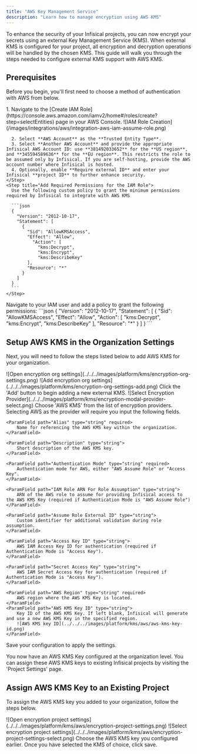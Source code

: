 ```yaml
---
title: "AWS Key Management Service"
description: "Learn how to manage encryption using AWS KMS"
---
```


To enhance the security of your Infisical projects, you can now encrypt your secrets using an external Key Management Service (KMS).
When external KMS is configured for your project, all encryption and decryption operations will be handled by the chosen KMS.
This guide will walk you through the steps needed to configure external KMS support with AWS KMS.

## Prerequisites

Before you begin, you'll first need to choose a method of authentication with AWS from below.

<Tabs>
  <Tab title="Method 1: Assume Role (Recommended)">
  <Steps>
    <Step title="Create the Managing User IAM Role">
      1. Navigate to the [Create IAM Role](https://console.aws.amazon.com/iamv2/home#/roles/create?step=selectEntities) page in your AWS Console.
        ![IAM Role Creation](/images/integrations/aws/integration-aws-iam-assume-role.png)

      2. Select **AWS Account** as the **Trusted Entity Type**.
      3. Select **Another AWS Account** and provide the appropriate Infisical AWS Account ID: use **381492033652** for the **US region**, and **345594589636** for the **EU region**. This restricts the role to be assumed only by Infisical. If you are self-hosting, provide the AWS account number where Infisical is hosted.
      4. Optionally, enable **Require external ID** and enter your Infisical **project ID** to further enhance security.
    </Step>
    <Step title="Add Required Permissions for the IAM Role">
      Use the following custom policy to grant the minimum permissions required by Infisical to integrate with AWS KMS

      ```json
      {
        "Version": "2012-10-17",
        "Statement": [
          {
            "Sid": "AllowKMSAccess",
            "Effect": "Allow",
              "Action": [
                "kms:Decrypt",
                "kms:Encrypt",
                "kms:DescribeKey"
            ],
            "Resource": "*"
          }
        ]
      }
      ```
    </Step>

  </Steps>
  </Tab>
  <Tab title="Method 2: Access Key">
      Navigate to your IAM user and add a policy to grant the following permissions:
      ```json
      {
        "Version": "2012-10-17",
        "Statement": [
          {
            "Sid": "AllowKMSAccess",
            "Effect": "Allow",
              "Action": [
                "kms:Decrypt",
                "kms:Encrypt",
                "kms:DescribeKey"
            ],
            "Resource": "*"
          }
        ]
      }
      ```
  </Tab>
</Tabs>

## Setup AWS KMS in the Organization Settings

Next, you will need to follow the steps listed below to add AWS KMS for your organization.

<Steps>
  <Step title="Navigate to the organization settings and select the 'Encryption' tab.">
	![Open encryption org settings](../../../images/platform/kms/encryption-org-settings.png)
  </Step>
  <Step title="Click on the 'Add' button">
	![Add encryption org settings](../../../images/platform/kms/encryption-org-settings-add.png)
    Click the 'Add' button to begin adding a new external KMS.
  </Step>
  <Step title="Select 'AWS KMS'">
	![Select Encryption Provider](../../../images/platform/kms/encryption-modal-provider-select.png)
     Choose 'AWS KMS' from the list of encryption providers.
  </Step>
  <Step title="Provide the inputs for AWS KMS">
    Selecting AWS as the provider will require you input the following fields.

    <ParamField path="Alias" type="string" required>
    	Name for referencing the AWS KMS key within the organization.
    </ParamField>

    <ParamField path="Description" type="string">
        Short description of the AWS KMS key.
    </ParamField>

    <ParamField path="Authentication Mode" type="string" required>
    	Authentication mode for AWS, either "AWS Assume Role" or "Access Key".
    </ParamField>

    <ParamField path="IAM Role ARN For Role Assumption" type="string">
        ARN of the AWS role to assume for providing Infisical access to the AWS KMS Key (required if Authentication Mode is "AWS Assume Role")
    </ParamField>

    <ParamField path="Assume Role External ID" type="string">
    	Custom identifier for additional validation during role assumption.
    </ParamField>

    <ParamField path="Access Key ID" type="string">
    	AWS IAM Access Key ID for authentication (required if Authentication Mode is "Access Key").
    </ParamField>

    <ParamField path="Secret Access Key" type="string">
        AWS IAM Secret Access Key for authentication (required if Authentication Mode is "Access Key").
    </ParamField>

    <ParamField path="AWS Region" type="string" required>
    	AWS region where the AWS KMS Key is located.
    </ParamField>
    <ParamField path="AWS KMS Key ID" type="string">
    	Key ID of the AWS KMS Key. If left blank, Infisical will generate and use a new AWS KMS Key in the specified region.
        ![AWS KMS key ID](../../../images/platform/kms/aws/aws-kms-key-id.png)
    </ParamField>

  </Step>
  <Step title="Click Save">
    Save your configuration to apply the settings.
  </Step>
</Steps>

You now have an AWS KMS Key configured at the organization level. You can assign these AWS KMS keys to existing Infisical projects by visiting the 'Project Settings' page.

## Assign AWS KMS Key to an Existing Project

To assign the AWS KMS key you added to your organization, follow the steps below.

<Steps>
  <Step title="Open Project Settings and select to the Encryption Tab">
    ![Open encryption project
    settings](../../../images/platform/kms/aws/encryption-project-settings.png)
  </Step>
  <Step title="Under the Key Management section, select your newly added AWS KMS key from the dropdown">
    ![Select encryption project
    settings](../../../images/platform/kms/aws/encryption-project-settings-select.png)
    Choose the AWS KMS key you configured earlier.
  </Step>
  <Step title="Click Save">
    Once you have selected the KMS of choice, click save.
  </Step>
</Steps>
